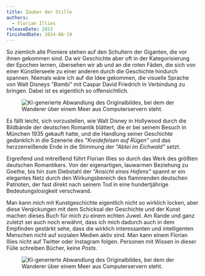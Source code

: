 ```yaml
---
title: Zauber der Stille
authors:
  - Florian Illies
releaseDate: 2023
finishedDate: 2024-06-19
---
```



<BookHeading frontmatter={frontmatter} />

So ziemlich alle Pioniere stehen auf den Schultern der Giganten, die vor ihnen gekommen sind. Da wir Geschichte aber oft in der Kategorisierung der Epochen lernen, übersehen wir ab und an die roten Fäden, die sich von einer Künstlerseele zu einer anderen durch die Geschichte hindurch spannen. Niemals wäre ich auf die Idee gekommen, die visuelle Sprache von Walt Disneys _"Bambi"_ mit Caspar David Friedrich in Verbindung zu bringen. Dabei ist es eigentlich so offensichtlich.<Marginnote><figure><img src="/img/caspar_david_friedrich_kreidefelsen.jpg" alt="KI-generierte Abwandlung des Originalbildes, bei dem der Wanderer über einem Meer aus Computerservern steht."/></figure></Marginnote>

Es fällt leicht, sich vorzustellen, wie Walt Disney in Hollywood durch die Bildbände der deutschen Romantik blättert, die er bei seinem Besuch in München 1935 gekauft hatte, und die Handlung seiner Geschichte gedanklich in die Szenerie des _"Kreidefelsen auf Rügen"_ und das herzzerreißende Ende in die Stimmung der _"Abtei im Eichwald"_ setzt.

Ergreifend und mitreißend führt Florian Illies so durch das Werk des größten deutschen Romantikers. Von der eigenartigen, lauwarmen Beziehung zu Goethe, bis hin zum Diebstahl der _"Ansicht eines Hafens"_ spannt er ein elegantes Netz durch den Wirkungsbereich des flammenden deutschen Patrioten, der fast direkt nach seinem Tod in eine hundertjährige Bedeutungslosigkeit verschwand.

Man kann mich mit Kunstgeschichte eigentlich nicht so wirklich locken, aber diese Verqickungen mit dem Schicksal der Geschichte und der Kunst machen dieses Buch für mich zu einem echten Juwel. Am Rande und ganz zuletzt sei auch noch erwähnt, dass ich mich dadurch auch in dem Empfinden gestärkt sehe, dass die wirklich interessanten und intelligenten Menschen nicht auf sozialen Medien aktiv sind. Man kann einem Florian Illies nicht auf Twitter oder Instagram folgen. Personen mit Wissen in dieser Fülle schreiben Bücher, keine _Posts_.

<figure>
  <img src="/img/caspar_david_friedrich_abtei.jpg" alt="KI-generierte Abwandlung des Originalbildes, bei dem der Wanderer über einem Meer aus Computerservern steht."/>
</figure>
